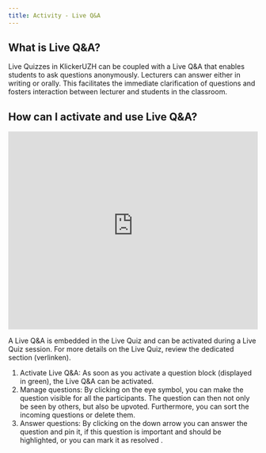 ```yaml
---
title: Activity - Live Q&A
---
```


## What is Live Q&A?

Live Quizzes in KlickerUZH can be coupled with a Live Q&A that enables students to ask questions anonymously. Lecturers can answer either in writing or orally. This facilitates the immediate clarification of questions and fosters interaction between lecturer and students in the classroom.

## How can I activate and use Live Q&A?

<iframe
  id="kmsembed-0_llek0mci"
  width="100%"
  height="400"
  src="https://uzh.mediaspace.cast.switch.ch/embed/secure/iframe/entryId/0_llek0mci/uiConfId/23448425/st/0"
  class="kmsembed"
  allowfullscreen
  webkitallowfullscreen
  mozAllowFullScreen
  allow="autoplay *; fullscreen *; encrypted-media *"
  referrerPolicy="no-referrer-when-downgrade"
  sandbox="allow-downloads allow-forms allow-same-origin allow-scripts allow-top-navigation allow-pointer-lock allow-popups allow-modals allow-orientation-lock allow-popups-to-escape-sandbox allow-presentation allow-top-navigation-by-user-activation"
  frameborder="0"
  title="KlickerUZH - Live Q&A"
></iframe>

A Live Q&A is embedded in the Live Quiz and can be activated during a Live Quiz session. For more details on the Live Quiz, review the dedicated section (verlinken).

1. Activate Live Q&A: As soon as you activate a question block (displayed in green), the Live Q&A can be activated.
2. Manage questions: By clicking on the eye symbol, you can make the question visible for all the participants. The question can then not only be seen by others, but also be upvoted. Furthermore, you can sort the incoming questions or delete them.
3. Answer questions: By clicking on the down arrow you can answer the question and pin it, if this question is important and should be highlighted, or you can mark it as resolved .
